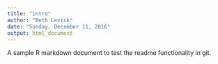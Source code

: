 ```yaml
---
title: "intro"
author: "Beth Levick"
date: "Sunday, December 11, 2016"
output: html_document
---
```


A sample R markdown document to test the readme functionality in git. 